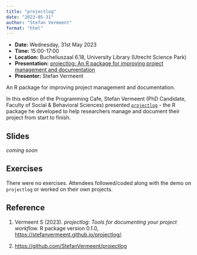 ```yaml
---
title: "projectlog"
date: "2023-05-31"
author: "Stefan Vermeent"
format: "html"
---
```


::: {.callout-note icon=false}

- **Date:** Wednesday, 31st May 2023
- **Time:** 15:00-17:00
- **Location:** Bucheliuszaal 6.18, University Library (Utrecht Science Park)
- **Presentation:** [projectlog: An R package for improving project management and documentation](https://utrechtuniversity.github.io/programming-cafe/posts/2023-05-31_projectlog/)
- **Presenter:** Stefan Vermeent

:::

An R package for improving project management and documentation.

In this edition of the Programming Cafe, Stefan Vermeent (PhD Candidate, Faculty of Social & Behavioral Sciences) presented [`projectlog`](https://stefanvermeent.github.io/projectlog/) - the R package he developed to help researchers manage and document their project from start to finish.

## Slides

_coming soon_

## Exercises

There were no exercises. Attendees followed/coded along with the demo on `projectlog` or worked on their own projects. 

## Reference

1. Vermeent S (2023). _projectlog: Tools for documenting your project workflow._ R package version 0.1.0, <https://stefanvermeent.github.io/projectlog/>. 

2. <https://github.com/StefanVermeent/projectlog>